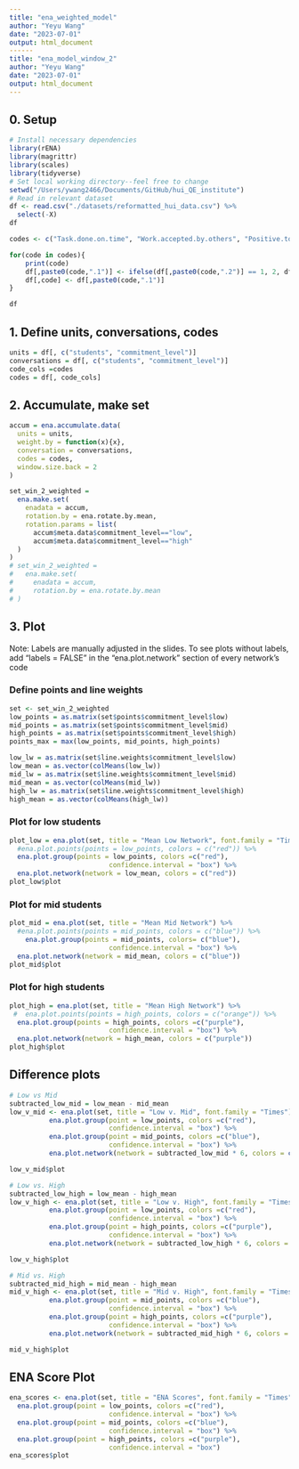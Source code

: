 ```yaml
---
title: "ena_weighted_model"
author: "Yeyu Wang"
date: "2023-07-01"
output: html_document
------
title: "ena_model_window_2"
author: "Yeyu Wang"
date: "2023-07-01"
output: html_document
---
```


## 0. Setup 
```r
# Install necessary dependencies 
library(rENA)
library(magrittr)
library(scales)
library(tidyverse)
# Set local working directory--feel free to change 
setwd("/Users/ywang2466/Documents/GitHub/hui_QE_institute")
# Read in relevant dataset
df <- read.csv("./datasets/reformatted_hui_data.csv") %>%
  select(-X)
df
```


```r
codes <- c("Task.done.on.time", "Work.accepted.by.others", "Positive.tone", "Initiate.conversations",  "Help.others", "Completes.more.tasks", "Assigns.tasks", "Review.work.from.others","Initiate.meeting")

for(code in codes){
    print(code)
    df[,paste0(code,".1")] <- ifelse(df[,paste0(code,".2")] == 1, 2, df[,paste0(code,".1")])
    df[,code] <- df[,paste0(code,".1")]
}

df
```

## 1. Define units, conversations, codes
```r
units = df[, c("students", "commitment_level")]
conversations = df[, c("students", "commitment_level")]
code_cols =codes
codes = df[, code_cols]
```

## 2. Accumulate, make set
```r
accum = ena.accumulate.data(
  units = units,
  weight.by = function(x){x},
  conversation = conversations,
  codes = codes,
  window.size.back = 2
)

set_win_2_weighted =
  ena.make.set(
    enadata = accum,
    rotation.by = ena.rotate.by.mean,
    rotation.params = list(
      accum$meta.data$commitment_level=="low",
      accum$meta.data$commitment_level=="high"
  )
)
# set_win_2_weighted =
#   ena.make.set(
#     enadata = accum,
#     rotation.by = ena.rotate.by.mean
# )
```

## 3. Plot 

Note: Labels are manually adjusted in the slides. To see plots without labels, add "labels = FALSE" in the "ena.plot.network" section of every network's code

### Define points and line weights
```r
set <- set_win_2_weighted
low_points = as.matrix(set$points$commitment_level$low)
mid_points = as.matrix(set$points$commitment_level$mid)
high_points = as.matrix(set$points$commitment_level$high)
points_max = max(low_points, mid_points, high_points)

low_lw = as.matrix(set$line.weights$commitment_level$low)
low_mean = as.vector(colMeans(low_lw))
mid_lw = as.matrix(set$line.weights$commitment_level$mid)
mid_mean = as.vector(colMeans(mid_lw))
high_lw = as.matrix(set$line.weights$commitment_level$high)
high_mean = as.vector(colMeans(high_lw))
```

### Plot for low students
```r
plot_low = ena.plot(set, title = "Mean Low Network", font.family = "Times") %>%
  #ena.plot.points(points = low_points, colors = c("red")) %>%
  ena.plot.group(points = low_points, colors =c("red"),
                         confidence.interval = "box") %>% 
  ena.plot.network(network = low_mean, colors = c("red"))
plot_low$plot 
```

### Plot for mid students
```r
plot_mid = ena.plot(set, title = "Mean Mid Network") %>%
  #ena.plot.points(points = mid_points, colors = c("blue")) %>%
    ena.plot.group(points = mid_points, colors= c("blue"),
                         confidence.interval = "box") %>% 
  ena.plot.network(network = mid_mean, colors = c("blue"))
plot_mid$plot
```

### Plot for high students
```r
plot_high = ena.plot(set, title = "Mean High Network") %>%
 #  ena.plot.points(points = high_points, colors = c("orange")) %>%
  ena.plot.group(points = high_points, colors =c("purple"),
                         confidence.interval = "box") %>% 
  ena.plot.network(network = high_mean, colors = c("purple"))
plot_high$plot
```

## Difference plots 
```r
# Low vs Mid
subtracted_low_mid = low_mean - mid_mean
low_v_mid <- ena.plot(set, title = "Low v. Mid", font.family = "Times") %>% 
          ena.plot.group(point = low_points, colors =c("red"),
                         confidence.interval = "box") %>% 
          ena.plot.group(point = mid_points, colors =c("blue"), 
                         confidence.interval = "box") %>%
          ena.plot.network(network = subtracted_low_mid * 6, colors = c("red", "blue"))

low_v_mid$plot
```


```r
# Low vs. High 
subtracted_low_high = low_mean - high_mean
low_v_high <- ena.plot(set, title = "Low v. High", font.family = "Times") %>% 
          ena.plot.group(point = low_points, colors =c("red"),
                         confidence.interval = "box") %>% 
          ena.plot.group(point = high_points, colors =c("purple"), 
                         confidence.interval = "box") %>%
          ena.plot.network(network = subtracted_low_high * 6, colors = c("red", "purple"))

low_v_high$plot

```

```r
# Mid vs. High
subtracted_mid_high = mid_mean - high_mean
mid_v_high <- ena.plot(set, title = "Mid v. High", font.family = "Times") %>% 
          ena.plot.group(point = mid_points, colors =c("blue"),
                         confidence.interval = "box") %>% 
          ena.plot.group(point = high_points, colors =c("purple"), 
                         confidence.interval = "box") %>%
          ena.plot.network(network = subtracted_mid_high * 6, colors = c("blue", "purple"))

mid_v_high$plot
```

## ENA Score Plot 

```r
ena_scores <- ena.plot(set, title = "ENA Scores", font.family = "Times") %>%
  ena.plot.group(point = low_points, colors =c("red"),
                         confidence.interval = "box") %>% 
  ena.plot.group(point = mid_points, colors =c("blue"),
                         confidence.interval = "box") %>%
  ena.plot.group(point = high_points, colors =c("purple"), 
                         confidence.interval = "box") 
ena_scores$plot
```


<!-- ## Statistics  -->
<!-- ```{r} -->
<!-- library(effsize) -->
<!-- library(effectsize) -->
<!-- # Can't verify that ENA scores are normally distributed, sample size too big for Shapiro-Wilk test to verify normality. Assumption of independence satisfied, proceed with Mann-Whitney U-Test instead.  -->

<!-- # low <- set$points$commitment_level$low$SVD2 -->
<!-- # mid <- set$points$commitment_level$mid$SVD2 -->
<!-- # high <- set$points$commitment_level$high$SVD2 -->

<!-- low <- set$points$commitment_level$low$MR1 -->
<!-- mid <- set$points$commitment_level$mid$MR1 -->
<!-- high <- set$points$commitment_level$high$MR1 -->

<!-- # Low v. Mid -->

<!-- # Mann-Whitney -->
<!-- wilcox.test(low, mid) -->

<!-- # Rank Biserial -->
<!-- rank_biserial(low, mid) -->

<!-- # Low v. High -->

<!-- # Mann-Whitney -->
<!-- wilcox.test(low, high) -->

<!-- # Rank Biserial  -->
<!-- rank_biserial(low, high) -->

<!-- # Mid v. High -->

<!-- # Mann-Whitney -->
<!-- wilcox.test(mid, high) -->

<!-- # Rank Biserial -->
<!-- rank_biserial(mid, high) -->


<!-- ``` -->

<!-- ## Data Discovery -->
<!-- ```{r} -->
<!-- # Base rate discovery  -->
<!-- low <- df %>%  -->
<!--   filter(commitment_level == "low") %>% -->
<!--   select(-c("students", "week", "commitment_level"))  -->
<!-- low <- as.data.frame(colSums(low)) %>% -->
<!--   rename(low = `colSums(low)`) -->

<!-- low$low <- low$low / 19500 -->

<!-- mid <- df %>%  -->
<!--   filter(commitment_level == "mid") %>%  -->
<!--   select(-c("students", "week", "commitment_level")) -->
<!-- mid <- as.data.frame(colSums(mid)) %>% -->
<!--   rename(mid = `colSums(mid)`) -->

<!-- mid$mid <- mid$mid / 19500 -->

<!-- high <- df %>% -->
<!--   filter(commitment_level == "high") %>%  -->
<!--   select(-c("students", "week", "commitment_level")) -->
<!-- high <- as.data.frame(colSums(high)) %>% -->
<!--   rename(high = `colSums(high)`) -->

<!-- high$high <- high$high / 19500 -->

<!-- binded <- cbind(low, mid, high) -->

<!-- ``` -->


